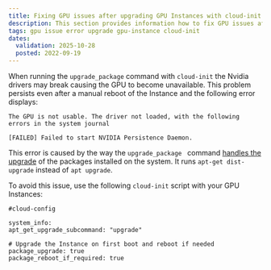 ```yaml
---
title: Fixing GPU issues after upgrading GPU Instances with cloud-init
description: This section provides information how to fix GPU issues after upgrading Scaleway GPU Instances with cloud-init
tags: gpu issue error upgrade gpu-instance cloud-init
dates:
  validation: 2025-10-28
  posted: 2022-09-19
---
```


When running the `upgrade_package` command with `cloud-init` the Nvidia drivers may break causing the GPU to become unavailable. This problem persists even after a manual reboot of the Instance and the following error displays: 

```
The GPU is not usable. The driver not loaded, with the following errors in the system journal

[FAILED] Failed to start NVIDIA Persistence Daemon.
```

This error is caused by the way the `upgrade_package ` command [handles the upgrade](https://cloudinit.readthedocs.io/en/latest/topics/examples.html#additional-apt-configuration-and-repositories) of the packages installed on the system. It runs `apt-get dist-upgrade` instead of `apt upgrade`.

To avoid this issue, use the following `cloud-init` script with your GPU Instances:

```
#cloud-config

system_info:
apt_get_upgrade_subcommand: "upgrade"

# Upgrade the Instance on first boot and reboot if needed
package_upgrade: true
package_reboot_if_required: true
```